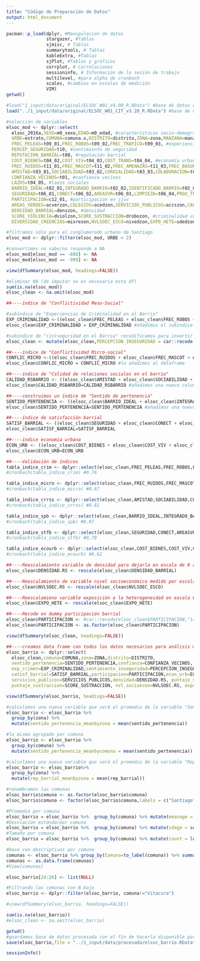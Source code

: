 ```yaml
---
title: "Código de Preparación de Datos"
output: html_document
---
```

```r
pacman::p_load(dplyr, #Manipulacion de datos
               stargazer, #Tablas
               sjmisc, # Tablas
               summarytools, # Tablas
               kableExtra, #Tablas
               sjPlot, #Tablas y gráficos
               corrplot, # Correlaciones
               sessioninfo, # Información de la sesión de trabajo
               multilevel, #para alpha de cronbach
               scales, #cambios en escalas de medición
               VIM) 
getwd()
```

```r
#load("1_input/data/original/ELSOC_W01_V4.00_R.RData") #base de datos ola 1
load("../1_input/data/original/ELSOC_W01_CIT_v3.20_R.RData") #base de datos ola 1 + CIT
```

```r
#selección de variables
elsoc_mod <- dplyr::select(
  elsoc_2016a,SEXO=m0_sexo,EDAD=m0_edad, #características socio-demográficas
  URBE=estrato,COMUNA=comuna.x,DISTRITO=distrito,ZONA=zona,MANZANA=manzana, #identificadores geo-espaciales
  FREC_PELEAS=t09_01,FREC_ROBOS=t09_02,FREC_TRAFICO=t09_03, #experiencias de criminalidad
  PERCEP_SEGURIDAD=t10, #sentimiento de seguridad
  REPUTACION_BARRIAL=t08, #reputación barrial
  COST_BIENES=t04_02,COST_VIV=t04_03,COST_TRANS=t04_04, #economía urbana
  FREC_RUIDOS=t11_01,FREC_MASCOT=t11_02,FREC_AMENAZAS=t11_03,FREC_BASURA=t11_04, #conflicto micro social
  AMISTAD=t03_01,SOCIABILIDAD=t03_02,CORDIALIDAD=t03_03,COLABORACION=t03_04, #sociabilidad
  CONFIANZA_VECINOS=t01, #confianza vecinos 
  LAZOS=t04_05, #lazos sociales
  BARRIO_IDEAL=t02_01,INTEGRADO_BARRIO=t02_02,IDENTIFICADO_BARRIO=t02_03,PERTENENCIA_BARRIO=t02_04, #spb
  SEGURIDAD=t06_01,CONECT=t06_02,AREASVR=t06_03,LIMPIEZA=t06_04,PROX_TRAB=t06_05,PROX_COL=t06_06,PROX_COM=t06_07,PROX_FAM=t06_08, #satisf barrio
  PARTICIPACION=c12_01, #participacion en jjvv
  AREAS_VERDES=acverzon,COLEGIOS=acedzon,SERVICIOS_PUBLICOS=accszon,CALIDAD_AMBIENTAL=ambzon, #accesibilidad
  DENSIDAD_BARRIAL=denszon, #densidad
  SCORE_VIOLENCIA=dviolzon,SCORE_SUSTRACCION=drobozon, #criminalidad urbana
  DIVERSIDAD_CREENCIAS=mixrezon,NVLSOEC_ESCO=nivedzon,EXPO_HETE=sdedzon) #conflicto macro

#filtramos sólo para el conglomerado urbano de Santiago
elsoc_mod <- dplyr::filter(elsoc_mod, URBE < 2)

#convertimos no sabe/no responde a NA
elsoc_mod[elsoc_mod == -888] <- NA
elsoc_mod[elsoc_mod == -999] <- NA

view(dfSummary(elsoc_mod, headings=FALSE))

#eliminar NA (de imputar no es necesaria esta df)
sum(is.na(elsoc_mod))
elsoc_clean <- na.omit(elsoc_mod)
```

```r
##----índice de "Conflictividad Meso-Social"

#subíndice de "Experiencias de Criminalidad en el Barrio"
EXP_CRIMINALIDAD <-((elsoc_clean$FREC_PELEAS + elsoc_clean$FREC_ROBOS + elsoc_clean$FREC_TRAFICO)/3)
elsoc_clean$EXP_CRIMINALIDAD = EXP_CRIMINALIDAD #añadimos el subíndice a la base de datos

#subíndice de "(in)seguridad en el Barrio" recodificamos para invertir los valores de respuesta de modo que mida inseguridad 
elsoc_clean <- mutate(elsoc_clean,PERCEPCION_INSEGURIDAD = car::recode(elsoc_clean$PERCEP_SEGURIDAD,"1 = 5; 2 = 4; 3 = 3; 4 = 2; 5 = 1"))

##----índice de "Conflictividad Micro-social"
CONFLIC_MICRO <-((elsoc_clean$FREC_RUIDOS + elsoc_clean$FREC_MASCOT + elsoc_clean$FREC_AMENAZAS + elsoc_clean$FREC_BASURA)/4)
elsoc_clean$CONFLIC_MICRO = CONFLIC_MICRO #lo añadimos al dataframe

##----índice de "Calidad de relaciones sociales en el barrio" 
CALIDAD_RSBARRIO <- ((elsoc_clean$AMISTAD + elsoc_clean$SOCIABILIDAD + elsoc_clean$CORDIALIDAD + elsoc_clean$COLABORACION)/4)
elsoc_clean$CALIDAD_RSBARRIO=CALIDAD_RSBARRIO #añadimos una nueva columna "CALIDAD_RSBARRIO" al dataframe

##----construimos un índice de "Sentido de pertenencia"
SENTIDO_PERTENENCIA <- ((elsoc_clean$BARRIO_IDEAL + elsoc_clean$INTEGRADO_BARRIO + elsoc_clean$IDENTIFICADO_BARRIO + elsoc_clean$PERTENENCIA_BARRIO)/4)
elsoc_clean$SENTIDO_PERTENENCIA=SENTIDO_PERTENENCIA #añadimos una nueva columna "SENTIDO_PERTENENCIA" al dataframe

##----índice de satisfacción barrial
SATISF_BARRIAL <- ((elsoc_clean$SEGURIDAD + elsoc_clean$CONECT + elsoc_clean$AREASVR + elsoc_clean$LIMPIEZA + elsoc_clean$PROX_TRAB + elsoc_clean$PROX_COL + elsoc_clean$PROX_COM + elsoc_clean$PROX_FAM)/8)
elsoc_clean$SATISF_BARRIAL=SATISF_BARRIAL

##----índice economía urbana
ECON_URB <- ((elsoc_clean$COST_BIENES + elsoc_clean$COST_VIV + elsoc_clean$COST_TRANS)/3)
elsoc_clean$ECON_URB=ECON_URB

##----Validación de índices
tabla_indice_crim <- dplyr::select(elsoc_clean,FREC_PELEAS,FREC_ROBOS,FREC_TRAFICO)
#cronbach(tabla_indice_crim) #0.76

tabla_indice_micro <- dplyr::select(elsoc_clean,FREC_RUIDOS,FREC_MASCOT,FREC_AMENAZAS,FREC_BASURA)
#cronbach(tabla_indice_micro) #0.67

tabla_indice_crrss <- dplyr::select(elsoc_clean,AMISTAD,SOCIABILIDAD,CORDIALIDAD,COLABORACION)
#cronbach(tabla_indice_crrss) #0.81

tabla_indice_spb <- dplyr::select(elsoc_clean,BARRIO_IDEAL,INTEGRADO_BARRIO,IDENTIFICADO_BARRIO,PERTENENCIA_BARRIO)
#cronbach(tabla_indice_spb) #0.87

tabla_indice_stfb <- dplyr::select(elsoc_clean,SEGURIDAD,CONECT,AREASVR,LIMPIEZA,PROX_TRAB,PROX_COL,PROX_COM,PROX_FAM)
#cronbach(tabla_indice_stfb) #0,78

tabla_indice_ecourb <- dplyr::select(elsoc_clean,COST_BIENES,COST_VIV,COST_TRANS)
#cronbach(tabla_indice_ecourb) #0.62

##----Reescalamiento variable de densidad para dejarla en escala de 0 a 1
elsoc_clean$DENSIDAD.RS <- rescale(elsoc_clean$DENSIDAD_BARRIAL)

##----Reescalamiento de variable nivel socioeconómico medido por escolaridad
elsoc_clean$NVLSOEC.RS <- rescale(elsoc_clean$NVLSOEC_ESCO)

##----Reescalamieno variable exposición a la heterogeneidad en escala 0 a 1
elsoc_clean$EXPO_HETE <- rescale(elsoc_clean$EXPO_HETE)

##----Recode en dummy participación barrial
elsoc_clean$PARTICIPACION <- #car::recode(elsoc_clean$PARTICIPACION,"1=0;2=1;3=2")
elsoc_clean$PARTICIPACION <- as.factor(elsoc_clean$PARTICIPACION)

view(dfSummary(elsoc_clean, headings=FALSE))
```

```r
##----creamos data frame con todos los datos necesarios para análisis multinivel
elsoc_barrio <- dplyr::select(
  elsoc_clean,comuna=COMUNA,zona=ZONA,distrito=DISTRITO,
  sentido_pertenencia=SENTIDO_PERTENENCIA,confianza=CONFIANZA_VECINOS, calidad_rrss=CALIDAD_RSBARRIO, lazos=LAZOS,
  exp_crimen=EXP_CRIMINALIDAD,sentimiento_inseguridad=PERCEPCION_INSEGURIDAD,conflicto_micro=CONFLIC_MICRO,rep_barrial=REPUTACION_BARRIAL,
  satisf_barrial=SATISF_BARRIAL,participacion=PARTICIPACION,econ_urb=ECON_URB,
  servicios_publicos=SERVICIOS_PUBLICOS,densidad=DENSIDAD.RS, puntaje_violencia=SCORE_VIOLENCIA,
  puntaje_sustraccion=SCORE_SUSTRACCION, nvl_socioecon=NVLSOEC.RS, expo_hete=EXPO_HETE)

view(dfSummary(elsoc_barrio, headings=FALSE)) 

#calculamos una nueva variable que será el promedio de la variable "Sentido de Pertenencia" agrupada por zona
elsoc_barrio <- elsoc_barrio %>%
  group_by(zona) %>%
  mutate(sentido_pertenencia_meanbyzona = mean(sentido_pertenencia))

#lo mismo agrupado por comuna
elsoc_barrio <- elsoc_barrio %>%
  group_by(comuna) %>%
  mutate(sentido_pertenencia_meanbycomuna = mean(sentido_pertenencia))

#calculamos una nueva variable que será el promedio de la variable "Reputación Barrial" agrupada por zona
elsoc_barrio <- elsoc_barrio%>%
  group_by(zona) %>%
  mutate(rep_barrial_meanbyzona = mean(rep_barrial))

#renombramos las comunas 
elsoc_barrio$comuna <- as.factor(elsoc_barrio$comuna)
elsoc_barrio$comuna <- factor(elsoc_barrio$comuna,labels = c("Santiago", "Cerrillos", "Cerro Navia", "Conchali", "El Bosque", "Estacion Central", "Huechuraba","Independencia", "La Cisterna", "La Florida", "La Granja", "La Pintana", "La Reina", "Las Condes", "Lo Barnechea", "Lo Espejo", "Lo Prado", "Macul", "Maipu", "Nnunnoa", "Pedro Aguirre Cerda", "Pennialolen", "Providencia", "Pudahuel", "Quilicura", "Quinta Normal", "Recoleta", "Renca", "San Joaquin", "San Miguel", "San Ramon", "Vitacura", "Puente Alto", "San Bernardo", "Padre Hurtado"))

#Promedio por comuna
elsoc_barrio = elsoc_barrio %>%  group_by(comuna) %>% mutate(meanage = mean(sentido_pertenencia))
#Desviación estándarpor comuna
elsoc_barrio = elsoc_barrio %>%  group_by(comuna) %>% mutate(sdage = sd(sentido_pertenencia,))
#Tamaño por comuna
elsoc_barrio = elsoc_barrio %>%  group_by(comuna) %>% mutate(count = length(comuna))

#base con descriptivos por comuna 
comunas <- elsoc_barrio %>% group_by(Comuna=to_label(comuna)) %>% summarise("Promedio Sentido de Pertenencia"=mean(meanage), "SD Sentido de Pertenencia"=mean(sdage), N=mean(count)) #%>% print(n = nrow(.))
comunas <- as.data.frame(comunas)
#View(comunas)

elsoc_barrio[24:26] <- list(NULL) 

#Filtrando las comunas con N bajo
elsoc_barrio <- dplyr::filter(elsoc_barrio, comuna!="Vitacura")

#view(dfSummary(elsoc_barrio, headings=FALSE)) 

sum(is.na(elsoc_barrio))
#elsoc_clean <- na.omit(elsoc_barrio)

getwd()
#guardamos base de datos procesada con el fin de hacerla disponible para el análisis 
save(elsoc_barrio,file = "../1_input/data/procesada/elsoc_barrio.RData")
```
```r
sessionInfo()
```

